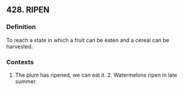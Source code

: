 ## 428. RIPEN
### Definition
To reach a state in which a fruit can be eaten and a cereal can be harvested.

### Contexts
1. The plum has ripened, we can eat it. 2. Watermelons ripen in late summer.

